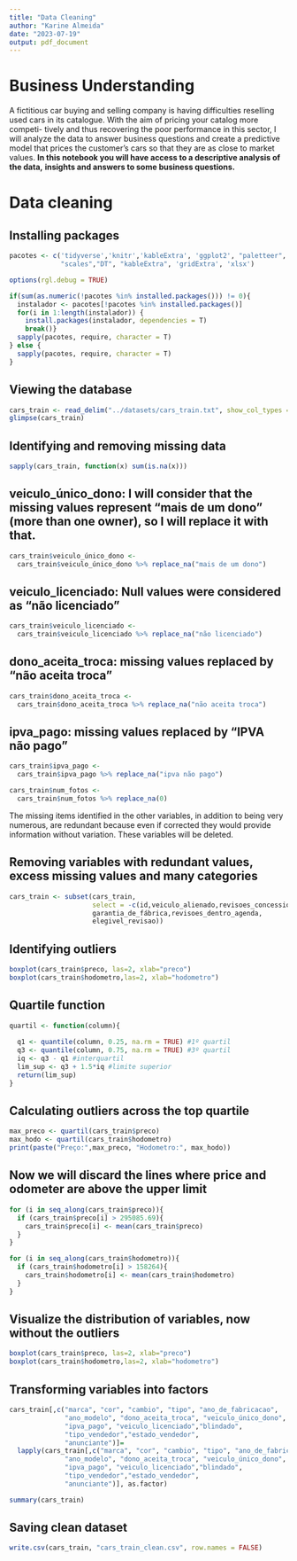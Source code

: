 ```yaml
---
title: "Data Cleaning"
author: "Karine Almeida"
date: "2023-07-19"
output: pdf_document
---
```


# Business Understanding  
  
A fictitious car buying and selling company is having difficulties reselling 
used cars in its catalogue. With the aim of pricing your catalog more competi-
tively and thus recovering the poor performance in this sector, I will analyze
the data to answer business questions and create a predictive model that prices 
the customer's cars so that they are as close to market values. 
**In this notebook you will have access to a descriptive analysis of the data,**
**insights and answers to some business questions.**    
   
# Data cleaning 
  
## Installing packages   
```r
pacotes <- c('tidyverse','knitr','kableExtra', 'ggplot2', "paletteer",
             "scales","DT", "kableExtra", 'gridExtra', 'xlsx')

options(rgl.debug = TRUE)

if(sum(as.numeric(!pacotes %in% installed.packages())) != 0){
  instalador <- pacotes[!pacotes %in% installed.packages()]
  for(i in 1:length(instalador)) {
    install.packages(instalador, dependencies = T)
    break()}
  sapply(pacotes, require, character = T) 
} else {
  sapply(pacotes, require, character = T) 
}

```
  
## Viewing the database  
```r
cars_train <- read_delim("../datasets/cars_train.txt", show_col_types = FALSE)
glimpse(cars_train)
```

## Identifying and removing missing data  
```r
sapply(cars_train, function(x) sum(is.na(x)))

```
## veiculo_único_dono: I will consider that the missing values represent "mais de um dono" (more than one owner), so I will replace it with that.
```r
cars_train$veiculo_único_dono <- 
  cars_train$veiculo_único_dono %>% replace_na("mais de um dono")
```

## veiculo_licenciado: Null values were considered as "não licenciado"
```r
cars_train$veiculo_licenciado <- 
  cars_train$veiculo_licenciado %>% replace_na("não licenciado")
```

## dono_aceita_troca: missing values replaced by "não aceita troca"
```r
cars_train$dono_aceita_troca <- 
  cars_train$dono_aceita_troca %>% replace_na("não aceita troca")
```

## ipva_pago: missing values replaced by "IPVA não pago"
```r
cars_train$ipva_pago <- 
  cars_train$ipva_pago %>% replace_na("ipva não pago")
```

```r
cars_train$num_fotos <- 
  cars_train$num_fotos %>% replace_na(0)
```


The missing items identified in the other variables, in addition to being very 
numerous, are redundant because even if corrected they would provide information
without variation. These variables will be deleted.

## Removing variables with redundant values, excess missing values and many categories
```r
cars_train <- subset(cars_train, 
                     select = -c(id,veiculo_alienado,revisoes_concessionaria,
                     garantia_de_fábrica,revisoes_dentro_agenda,
                     elegivel_revisao))
```

## Identifying outliers
```r
boxplot(cars_train$preco, las=2, xlab="preco") 
boxplot(cars_train$hodometro,las=2, xlab="hodometro")
```
 
## Quartile function
```r
quartil <- function(column){
  
  q1 <- quantile(column, 0.25, na.rm = TRUE) #1º quartil
  q3 <- quantile(column, 0.75, na.rm = TRUE) #3º quartil
  iq <- q3 - q1 #interquartil
  lim_sup <- q3 + 1.5*iq #limite superior
  return(lim_sup)
}
```

## Calculating outliers across the top quartile  
```r
max_preco <- quartil(cars_train$preco)
max_hodo <- quartil(cars_train$hodometro)
print(paste("Preço:",max_preco, "Hodometro:", max_hodo))
```
## Now we will discard the lines where price and odometer are above the upper limit 
```r
for (i in seq_along(cars_train$preco)){
  if (cars_train$preco[i] > 295085.69){
    cars_train$preco[i] <- mean(cars_train$preco)
  } 
}

for (i in seq_along(cars_train$hodometro)){
  if (cars_train$hodometro[i] > 158264){
    cars_train$hodometro[i] <- mean(cars_train$hodometro)
  } 
}
```
  
## Visualize the distribution of variables, now without the outliers
```r
boxplot(cars_train$preco, las=2, xlab="preco") 
boxplot(cars_train$hodometro,las=2, xlab="hodometro")
```

## Transforming variables into factors
```r
cars_train[,c("marca", "cor", "cambio", "tipo", "ano_de_fabricacao",
              "ano_modelo", "dono_aceita_troca", "veiculo_único_dono",
              "ipva_pago", "veiculo_licenciado","blindado",
              "tipo_vendedor","estado_vendedor", 
              "anunciante")]= 
  lapply(cars_train[,c("marca", "cor", "cambio", "tipo", "ano_de_fabricacao",
              "ano_modelo", "dono_aceita_troca", "veiculo_único_dono",
              "ipva_pago", "veiculo_licenciado","blindado",
              "tipo_vendedor","estado_vendedor", 
              "anunciante")], as.factor)

summary(cars_train)
```
## Saving clean dataset
```r
write.csv(cars_train, "cars_train_clean.csv", row.names = FALSE)
```



